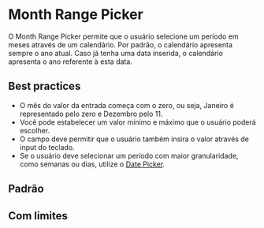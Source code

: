 
# Month Range Picker

O Month Range Picker permite que o usuário selecione um período em meses através de um calendário. Por padrão, o calendário apresenta sempre o ano atual. Caso já tenha uma data inserida, o calendário apresenta o ano referente à esta data.

## Best practices

- O mês do valor da entrada começa com o zero, ou seja, Janeiro é representado pelo zero e Dezembro pelo 11.
- Você pode estabelecer um valor mínimo e máximo que o usuário poderá escolher.
- O campo deve permitir que o usuário também insira o valor através de input do teclado.
- Se o usuário deve selecionar um período com maior granularidade, como semanas ou dias, utilize o [Date Picker](/components/date-picker).

## Padrão

<Demo src='pages/components/month-range-picker/MonthRangePickerDefault' />

## Com limites

<Demo src='pages/components/month-range-picker/MonthRangePickerRestricted' />
